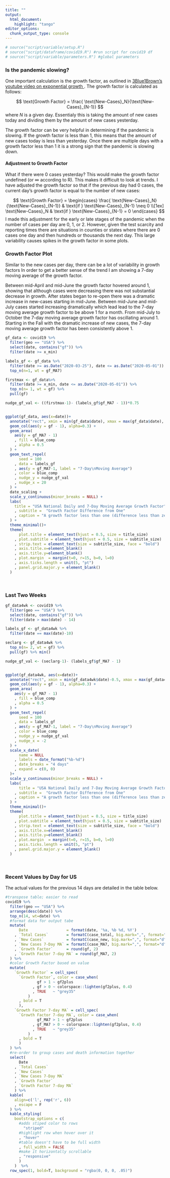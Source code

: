 ```yaml
---
title: ""
output:
  html_document:
    highlight: "tango"
editor_options: 
  chunk_output_type: console
---
```


```r
# source("script/variable/setup.R")
# source("script/dataframe/covid19.R") #run script for covid19 df
# source("script/variable/parameters.R") #global parameters
```


### Is the pandemic slowing? 

One important calculation is the growth factor, as outlined in <a href = "https://www.youtube.com/watch?v=Kas0tIxDvrg" target = "_blank"> 3Blue1Brown's youtube video on exponential growth </a>.  The growth factor is calculated as follows: 

$$
\text{Growth Factor} = \frac{ \text{New-Cases}_N}{\text{New-Cases}_{N-1}}
$$
where $N$ is a given day.  Essentialy this is taking the amount of new cases today and dividing them by the amount of new cases yesterday.  

The growth factor can be very helpful in determining if the pandemic is slowing.  If the growth factor is less than 1, this means that the amount of new cases today is less than yesterday.  Once there are multiple days with a growth factor less than 1 it is a strong sign that the pandemic is slowing down.  

#### Adjustment to Growth Factor
What if there were 0 cases yesterday?  This would make the growth factor undefined (or $\infty$ according to R).  This makes it difficult to look at trends.  I have adjusted the growth factor so that if the previous day had 0 cases, the current day's growth factor is equal to the number of new cases: 

$$
\text{Growth Factor} = \begin{cases}
\frac{ \text{New-Cases}_N}{\text{New-Cases}_{N-1}} & \text{if } \text{New-Cases}_{N-1} \neq 0 
\\[1ex]
\text{New-Cases}_N & \text{if } \text{New-Cases}_{N-1} = 0 
\end{cases}
$$
I made this adjustment for the early or late stages of the pandemic when the number of cases per day are 0, 1, or 2.  However, given the test scarcity and reporting times there are situations in counties or states where there are 0 cases one day and then hundreds or thousands the next day.  This large variability causes spikes in the growth factor in some plots. 


### Growth Factor Plot 

Similar to the new cases per day, there can be a lot of variability in growth factors  In order to get a better sense of the trend I am showing a 7-day moving average of the growth factor.  

Between mid-April and mid-June the growth factor hovered around 1, showing that although cases were decreasing there was not substantial decrease in growth.  After states began to re-open there was a dramatic increase in new-cases starting in mid-June.  Between mid-June and mid-July cases started increasing dramatically which lead lead to the 7-day moving average growth factor to be above 1 for a month.  From mid-July  to October the 7-day moving average growth factor has oscillating around 1.  Starting in the Fall with the dramatic increase of new cases, the 7-day moving average growth factor has been consistently above 1.  

```r

gf_data <- covid19 %>%
  filter(geo == "USA") %>%
  select(date, contains("gf")) %>%
  filter(date >= x_min)

labels_gf <- gf_data %>% 
  filter(date >= as.Date("2020-03-25"), date <= as.Date("2020-05-01")) %>%
  top_n(n=1, wt = gf_MA7)

firstmax <- gf_data%>%
  filter(date >= x_min, date <= as.Date("2020-05-01")) %>%
  top_n(n= 1, wt = gf) %>%
  pull(gf) 

nudge_gf_val <- ((firstmax-1)- (labels_gf$gf_MA7 - 1))*0.75


ggplot(gf_data, aes(x=date))+
  annotate("rect", xmin = min(gf_data$date), xmax = max(gf_data$date), ymin = 0, ymax =  Inf, fill = gf2plus, alpha = 0.15) + 
  geom_col(aes(y = gf - 1), alpha=0.3) +
  geom_area(
    aes(y = gf_MA7 - 1)
    , fill = blue_comp
    , alpha = 0.5
  ) +
  geom_text_repel(
      seed = 100
    , data = labels_gf
    , aes(y = gf_MA7-1, label = "7-Day\nMoving Average")
    , color = blue_comp
    , nudge_y = nudge_gf_val
    , nudge_x = 20
  ) +
  date_scaling + 
  scale_y_continuous(minor_breaks = NULL) + 
  labs(
    title = "USA National Daily and 7-Day Moving Average Growth Factor"
    , subtitle =  "Growth Factor Difference from One"
    , caption = "A growth factor less than one (difference less than zero) means new cases are decreasing"
  ) +
  theme_minimal()+
  theme(
      plot.title = element_text(hjust = 0.5, size = title_size)
    , plot.subtitle = element_text(hjust = 0.5, size = subtitle_size)
    , strip.text = element_text(size = subtitle_size, face = "bold")
    , axis.title.x=element_blank()
    , axis.title.y=element_blank()
    , plot.margin  = margin(t=0, r=15, b=0, l=0)
    , axis.ticks.length = unit(5, "pt")
    , panel.grid.major.y = element_blank()
  ) 
```


<br> 

### Last Two Weeks  

```r

gf_data4wk <- covid19 %>%
  filter(geo == "USA") %>%
  select(date, contains("gf")) %>%
  filter(date > max(date) - 14)

labels_gf <- gf_data4wk %>% 
  filter(date == max(date)-10)

seclarg <- gf_data4wk %>%
  top_n(n= 2, wt = gf) %>%
  pull(gf) %>% min()

nudge_gf_val <- (seclarg-1)- (labels_gf$gf_MA7 - 1)


ggplot(gf_data4wk, aes(x=date))+
  annotate("rect", xmin = min(gf_data4wk$date)-0.5, xmax = max(gf_data4wk$date)+0.5, ymin = 0, ymax =  Inf, fill = gf2plus, alpha = 0.15) + 
  geom_col(aes(y = gf - 1), alpha=0.3) +
  geom_area(
    aes(y = gf_MA7 - 1)
    , fill = blue_comp
    , alpha = 0.5
  ) +
  geom_text_repel(
      seed = 100
    , data = labels_gf
    , aes(y = gf_MA7-1, label = "7-Day\nMoving Average")
    , color = blue_comp
    , nudge_y = nudge_gf_val
    , nudge_x = -2
  ) +
  scale_x_date(
      name = NULL
    , labels = date_format("%b-%d")
    , date_breaks = "4 days"
    , expand = c(0, 0)
  )+
  scale_y_continuous(minor_breaks = NULL) + 
  labs(
      title = "USA National Daily and 7-Day Moving Average Growth Factor Last Two Weeks"
    , subtitle =  "Growth Factor Difference from One" 
    , caption = "A growth factor less than one (difference less than zero) means new cases are decreasing"
  ) +
  theme_minimal()+
  theme(
      plot.title = element_text(hjust = 0.5, size = title_size)
    , plot.subtitle = element_text(hjust = 0.5, size = subtitle_size)
    , strip.text = element_text(size = subtitle_size, face = "bold")
    , axis.title.x=element_blank()
    , axis.title.y=element_blank()
    , plot.margin  = margin(t=0, r=15, b=0, l=0)
    , axis.ticks.length = unit(5, "pt")
    , panel.grid.major.y = element_blank()
  ) 
```


<br>  
  
### Recent Values by Day for US  

The actual values for the previous 14 days are detailed in the table below.  

```r
#transpose table; easier to read
covid19 %>%
  filter(geo == "USA") %>%
  arrange(desc(date)) %>%
  top_n(14, wt=date) %>%
  #format data for output tabe
  mutate(
      Date                 = format(date, '%a, %b %d, %Y')
    , `Total Cases`        = formatC(case_total, big.mark=",", format="d")
    , `New Cases`          = formatC(case_new, big.mark=",", format="d")
    , `New Cases 7-Day MA` = formatC(case_MA7, big.mark=",", format="d")
    , `Growth Factor`      = round(gf, 2)
    , `Growth Factor 7-day MA` = round(gf_MA7, 2)
  ) %>%
  #color Growth Factor based on value 
  mutate(
    `Growth Factor` = cell_spec(
      `Growth Factor`, color = case_when(
              gf > 1 ~ gf2plus
            , gf > 0 ~ colorspace::lighten(gf2plus, 0.4)
            , TRUE   ~ "grey35"
          )
      , bold = T
      ), 
    `Growth Factor 7-day MA` = cell_spec(
      `Growth Factor 7-day MA`, color = case_when(
              gf_MA7 > 1 ~ gf2plus
            , gf_MA7 > 0 ~ colorspace::lighten(gf2plus, 0.4)
            , TRUE   ~ "grey35"
          )
      , bold = T
      )
  ) %>%
  #re-order to group cases and death information together 
  select(
      Date
    , `Total Cases`
    , `New Cases`
    , `New Cases 7-Day MA`
    , `Growth Factor`
    , `Growth Factor 7-day MA`
    ) %>%
  kable(
    align=c('l', rep('r', 6))
    , escape = F
  ) %>%
  kable_styling(
    bootstrap_options = c(
      #adds stiped color to rows
        "striped"
      #highlight row when hover over it 
      , "hover"
      #table doesn't have to be full width 
      , full_width = FALSE
      #make it horizontally scrollable
      , "responsive"
      )
    )  %>%
  row_spec(1, bold=T, background = "rgba(0, 0, 0, .05)")
```


